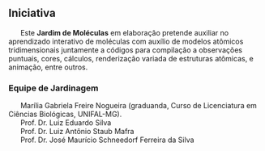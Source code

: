 ## Iniciativa {.unnumbered}

|       Este **Jardim de Moléculas** em elaboração pretende auxiliar no aprendizado interativo de moléculas com auxílio de modelos atômicos tridimensionais juntamente a  códigos para compilação a observações puntuais, cores, cálculos, renderização variada de estruturas atômicas, e animação, entre outros.

### Equipe de Jardinagem {.unnumbered}

|       Marília Gabriela Freire Nogueira (graduanda, Curso de Licenciatura em Ciências Biológicas, UNIFAL-MG).
|       Prof. Dr. Luiz Eduardo Silva
|       Prof. Dr. Luiz Antônio Staub Mafra
|       Prof. Dr. José Maurício Schneedorf Ferreira da Silva